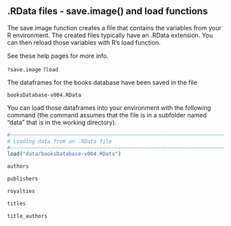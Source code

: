 ## .RData files - save.image() and load functions

The save.image function creates a file that contains the variables from your R 
environment. The created files typically have an .RData extension.
You can then reload those variables with R's load function.

See these help pages for more info.

`?save.image`
`?load`

The dataframes for the books database have been saved in the file

    booksDatabase-v004.RData

You can load those dataframes into your environment with the following
command (the command assumes that the file is in a subfolder
named "data" that is in the working directory).

```r
#~~~~~~~~~~~~~~~~~~~~~~~~~~~~~~~~~~~~~~~~~~~~~~~~~~~~~~~~~~~~~~~~~~~~~~~~~~~~
# Loading data from an .RData file
#~~~~~~~~~~~~~~~~~~~~~~~~~~~~~~~~~~~~~~~~~~~~~~~~~~~~~~~~~~~~~~~~~~~~~~~~~~~~
load("data/booksDatabase-v004.RData")

authors

publishers

royalties

titles

title_authors


```
